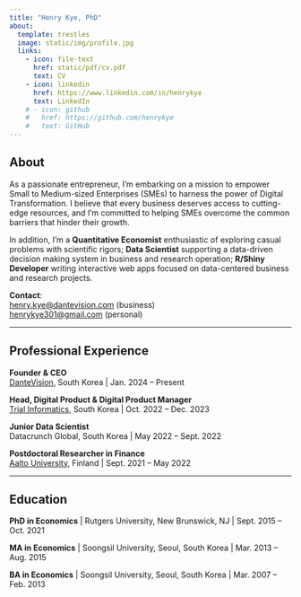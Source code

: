 ```yaml
---
title: "Henry Kye, PhD"
about:
  template: trestles
  image: static/img/profile.jpg
  links:
    - icon: file-text
      href: static/pdf/cv.pdf
      text: CV
    - icon: linkedin
      href: https://www.linkedin.com/in/henrykye
      text: LinkedIn
    # - icon: github
    #   href: https://github.com/henrykye
    #   text: GitHub
---
```


## About

As a passionate entrepreneur, I'm embarking on a mission to empower Small to Medium-sized Enterprises (SMEs) to harness the power of Digital Transformation. I believe that every business deserves access to cutting-edge resources, and I'm committed to helping SMEs overcome the common barriers that hinder their growth.

In addition, I'm a **Quantitative Economist** enthusiastic of exploring casual problems with scientific rigors; **Data Scientist** supporting a data-driven decision making system in business and research operation; **R/Shiny Developer** writing interactive web apps focused on data-centered business and research projects.

<!-- ::: {class="shiny-example"} -->
<!-- Please visit [here](http://work.henrykye.com/shiny/SkeletonMuscleAge){.external target="_blank"} for my sample Shiny work, created to support research scientists to be more interactive on their research output with outside worlds through a Shiny app. -->
<!-- ::: -->



**Contact**: <br>
<henry.kye@dantevision.com> (business) <br>
<henrykye301@gmail.com> (personal) 

<!-- --- -->

<!-- ## News -->

<!-- *Jan. 2, 2024* -->

<!-- Beginning with 2024, I started my own business as an entrepreneur. -->


<!-- *Mar. 5, 2023* -->

<!-- I recently served as a moderator for a panel discussion at a workshop, co-hosted by Trial Informatics and Cytel, a global statistical software company in life science. It was a bit challenging but exciting! I would like to share the moment: -->

<!-- ![Me moderating a panel discussion](static/img/idmc_workshop.jpg) -->




---

## Professional Experience

**Founder & CEO** <br> [DanteVision](https://dantevision.com){target="_blank"}, South Korea | Jan. 2024 -- Present

**Head, Digital Product & Digital Product Manager** <br> [Trial Informatics](https://trialinformatics.com){target="_blank"}, South Korea | Oct. 2022 -- Dec. 2023

**Junior Data Scientist** <br> Datacrunch Global, South Korea | May 2022 -- Sept. 2022

**Postdoctoral Researcher in Finance** <br> [Aalto University](https://www.aalto.fi/en/department-of-finance){target="_blank"}, Finland | Sept. 2021 -- May 2022

---

## Education

**PhD in Economics** | Rutgers University, New Brunswick, NJ  | Sept. 2015 -- Oct. 2021

**MA in Economics** | Soongsil University, Seoul, South Korea | Mar. 2013 -- Aug. 2015

**BA in Economics** | Soongsil University, Seoul, South Korea |  Mar. 2007 -- Feb. 2013

